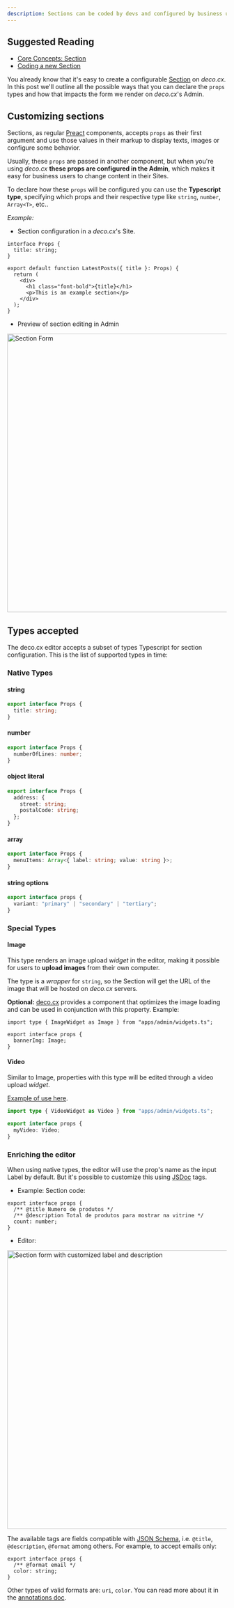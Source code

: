 ```yaml
---
description: Sections can be coded by devs and configured by business users in the Admin. Learn all of its capabilities.
---
```


## Suggested Reading

- [Core Concepts: Section](/docs/en/concepts/section)
- [Coding a new Section](/docs/en/developing-guide/hello-world)

You already know that it's easy to create a configurable
[Section](/docs/en/concepts/section) on _deco.cx_. In this post we'll outline
all the possible ways that you can declare the `props` types and how that
impacts the form we render on _deco.cx_'s Admin.

## Customizing sections

Sections, as regular [Preact](https://preactjs.org) components, accepts `props`
as their first argument and use those values in their markup to display texts,
images or configure some behavior.

Usually, these `props` are passed in another component, but when you're using
_deco.cx_ **these props are configured in the Admin**, which makes it easy for
business users to change content in their Sites.

To declare how these `props` will be configured you can use the **Typescript
type**, specifying which props and their respective type like `string`,
`number`, `Array<T>`, etc..

_Example:_

- Section configuration in a _deco.cx_'s Site.

```tsx
interface Props {
  title: string;
}

export default function LatestPosts({ title }: Props) {
  return (
    <div>
      <h1 class="font-bold">{title}</h1>
      <p>This is an example section</p>
    </div>
  );
}
```

- Preview of section editing in Admin

<Frame><img width="640" alt="Section Form" src="/docs/dev-capabilities/utility-types/section-form.png"/></Frame>

## Types accepted

The deco.cx editor accepts a subset of types Typescript for section
configuration. This is the list of supported types in time:

### Native Types

#### string

```ts
export interface Props {
  title: string;
}
```

#### number

```ts
export interface Props {
  numberOfLines: number;
}
```

#### object literal

```ts
export interface Props {
  address: {
    street: string;
    postalCode: string;
  };
}
```

#### array

```ts
export interface Props {
  menuItems: Array<{ label: string; value: string }>;
}
```

#### string options

```ts
export interface props {
  variant: "primary" | "secondary" | "tertiary";
}
```

### Special Types

#### Image

This type renders an image upload _widget_ in the editor, making it possible for
users to **upload images** from their own computer.

The type is a _wrapper_ for `string`, so the Section will get the URL of the
image that will be hosted on _deco.cx_ servers.

**Optional:** [deco.cx](https://www.deco.cx) provides a component that optimizes
the image loading and can be used in conjunction with this property. Example:

```tsx
import type { ImageWidget as Image } from "apps/admin/widgets.ts";

export interface props {
  bannerImg: Image;
}
```

#### Video

Similar to Image, properties with this type will be edited through a video
upload _widget_.

[Example of use here](https://github.com/deco-sites/fashion/blob/e15a0320fe9e0b7503eb4723f7c230b23886c2b5/sections/VideoCarousel.tsx#L3).

```ts
import type { VideoWidget as Video } from "apps/admin/widgets.ts";

export interface props {
  myVideo: Video;
}
```

### Enriching the editor

When using native types, the editor will use the prop's name as the input Label
by default. But it's possible to customize this using
[JSDoc](https://jsdoc.app/) tags.

- Example: Section code:

```tsx
export interface props {
  /** @title Numero de produtos */
  /** @description Total de produtos para mostrar na vitrine */
  count: number;
}
```

- Editor:

<Frame><img width="640" alt="Section form with customized label and description" src="/docs/dev-capabilities/utility-types/label-and-description.png"/></Frame>

The available tags are fields compatible with
[JSON Schema](https://json-schema.org/), i.e. `@title`, `@description`,
`@format` among others. For example, to accept emails only:

```tsx
export interface props {
  /** @format email */
  color: string;
}
```

Other types of valid formats are: `uri`, `color`. You can read more about it in
the
[annotations doc](/docs/en/developing-capabilities/section-properties/annotations).
